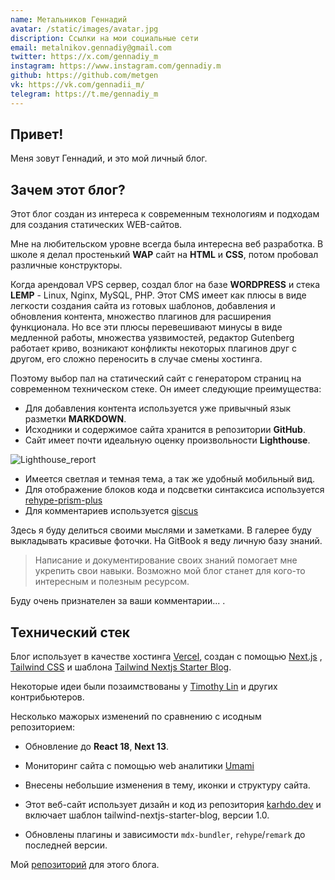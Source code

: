```yaml
---
name: Метальников Геннадий
avatar: /static/images/avatar.jpg
discription: Ссылки на мои социальные сети
email: metalnikov.gennadiy@gmail.com
twitter: https://x.com/gennadiy_m
instagram: https://www.instagram.com/gennadiy.m
github: https://github.com/metgen
vk: https://vk.com/gennadii_m/
telegram: https://t.me/gennadiy_m
---
```



## Привет! <Twemoji className="mx-2" emoji="waving hand" />

Меня зовут Геннадий, и это мой личный блог.

## Зачем этот блог?

Этот блог создан из интереса к современным технологиям и подходам для создания статических WEB-сайтов.

Мне на любительском уровне всегда была интересна веб разработка. В школе я делал простенький **WAP** сайт на **HTML** и **CSS**, потом пробовал различные конструкторы.

Когда арендовал VPS сервер, создал блог на базе **WORDPRESS** и стека **LEMP** - Linux, Nginx, MySQL, PHP. Этот CMS имеет как плюсы в виде легкости создания сайта из готовых шаблонов, добавления и обновления контента, множество плагинов для расширения функционала. Но все эти плюсы перевешивают минусы в виде медленной работы, множества уязвимостей, редактор Gutenberg работает криво, возникают конфликты некоторых плагинов друг с другом, его сложно переносить в случае смены хостинга.

Поэтому выбор пал на статический сайт с генератором страниц на современном техническом стеке. Он имеет следующие преимущества:
- Для добавления контента используется уже привычный язык разметки **MARKDOWN**.
- Исходники и содержимое сайта хранится в репозитории **GitHub**. 
- Сайт имеет почти идеальную оценку произвольности **Lighthouse**.

![Lighthouse_report](/static/images/default/ligthouse_report.png)

- Имеется светлая и темная тема, а так же удобный мобильный вид.
- Для отображение блоков кода и подсветки синтаксиса используется [rehype-prism-plus](https://github.com/timlrx/rehype-prism-plus)
- Для комментариев используется [giscus](https://github.com/giscus/giscus)

Здесь я буду делиться своими мыслями и заметками. В галерее буду выкладывать красивые фоточки. На GitBook я веду личную базу знаний.

> Написание и документирование своих знаний помогает мне укрепить свои навыки. Возможно мой блог станет для кого-то интересным и полезным ресурсом.

Буду очень признателен за ваши комментарии... <Twemoji emoji="clinking-beer-mugs" />.

## Технический стек

Блог использует в качестве хостинга [Vercel](https://vercel.com/), создан с помощью [Next.js](https://nextjs.org/) , [Tailwind CSS](https://tailwindcss.ru/) и шаблона [Tailwind Nextjs Starter Blog](https://tailwind-nextjs-starter-blog.vercel.app/).

Некоторые идеи были позаимствованы у [Timothy Lin](https://github.com/timlrx) и других контрибьютеров.

Несколько мажорых изменений по сравнению с исодным репозиторием:

- <Twemoji className="mr-2" emoji="atom-symbol" /> Обновление до **React 18**, **Next 13**.

- <Twemoji className="mr-2" emoji="bar-chart" /> Мониторинг сайта с помощью web аналитики [Umami](https://umami.is/)

- <Twemoji className="mr-2" emoji="eyes" /> Внесены небольшие изменения в тему, иконки и структуру сайта.

- <Twemoji className="mr-2" emoji="man-technologist" /> Этот веб-сайт использует дизайн и код из репозитория [karhdo.dev](https://github.com/Karhdo/karhdo.dev)
  и включает шаблон tailwind-nextjs-starter-blog, версии 1.0.

- <Twemoji className="mr-2" emoji="inbox-tray" /> Обновлены плагины и зависимости `mdx-bundler`, `rehype`/`remark` до последней
  версии.

Мой [репозиторий](https://github.com/metgen/metalnikovg.ru) для этого блога.
